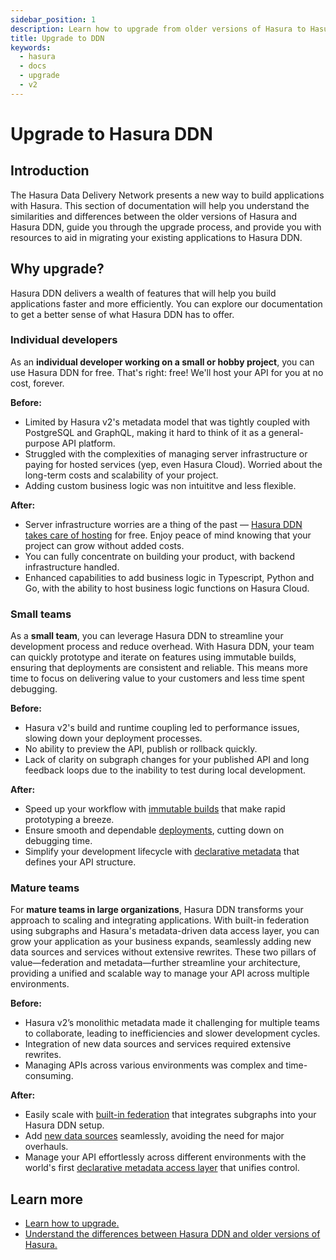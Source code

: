 ```yaml
---
sidebar_position: 1
description: Learn how to upgrade from older versions of Hasura to Hasura DDN.
title: Upgrade to DDN
keywords:
  - hasura
  - docs
  - upgrade
  - v2
---
```



# Upgrade to Hasura DDN

## Introduction

The Hasura Data Delivery Network presents a new way to build applications with Hasura. This section of documentation
will help you understand the similarities and differences between the older versions of Hasura and Hasura DDN, guide you
through the upgrade process, and provide you with resources to aid in migrating your existing applications to Hasura
DDN.

## Why upgrade?

Hasura DDN delivers a wealth of features that will help you build applications faster and more efficiently. You can
explore our documentation to get a better sense of what Hasura DDN has to offer.

### Individual developers

As an **individual developer working on a small or hobby project**, you can use Hasura DDN for free. That's right: free!
We'll host your API for you at no cost, forever.

**Before:**

- Limited by Hasura v2's metadata model that was tightly coupled with PostgreSQL and GraphQL, making it hard to think of
  it as a general-purpose API platform.
- Struggled with the complexities of managing server infrastructure or paying for hosted services (yep, even Hasura
  Cloud). Worried about the long-term costs and scalability of your project.
- Adding custom business logic was non intuititve and less flexible.

**After:**

- Server infrastructure worries are a thing of the past — [Hasura DDN takes care of hosting](https://hasura.io/pricing)
  for free. Enjoy peace of mind knowing that your project can grow without added costs.
- You can fully concentrate on building your product, with backend infrastructure handled.
- Enhanced capabilities to add business logic in Typescript, Python and Go, with the ability to host business logic
  functions on Hasura Cloud.

### Small teams

As a **small team**, you can leverage Hasura DDN to streamline your development process and reduce overhead. With Hasura
DDN, your team can quickly prototype and iterate on features using immutable builds, ensuring that deployments are
consistent and reliable. This means more time to focus on delivering value to your customers and less time spent
debugging.

**Before:**

- Hasura v2's build and runtime coupling led to performance issues, slowing down your deployment processes.
- No ability to preview the API, publish or rollback quickly.
- Lack of clarity on subgraph changes for your published API and long feedback loops due to the inability to test during
  local development.

**After:**

- Speed up your workflow with [immutable builds](/project-configuration/overview.mdx) that make rapid prototyping a
  breeze.
- Ensure smooth and dependable [deployments](/deployment/hasura-ddn/deploying-your-project/tutorial/index.mdx), cutting
  down on debugging time.
- Simplify your development lifecycle with [declarative metadata](/supergraph-modeling/overview.mdx) that defines your
  API structure.

### Mature teams

For **mature teams in large organizations**, Hasura DDN transforms your approach to scaling and integrating
applications. With built-in federation using subgraphs and Hasura's metadata-driven data access layer, you can grow your
application as your business expands, seamlessly adding new data sources and services without extensive rewrites. These
two pillars of value—federation and metadata—further streamline your architecture, providing a unified and scalable way
to manage your API across multiple environments.

**Before:**

- Hasura v2’s monolithic metadata made it challenging for multiple teams to collaborate, leading to inefficiencies and
  slower development cycles.
- Integration of new data sources and services required extensive rewrites.
- Managing APIs across various environments was complex and time-consuming.

**After:**

- Easily scale with [built-in federation](/collaboration/federation.mdx) that integrates subgraphs into your Hasura DDN
  setup.
- Add [new data sources](/data-sources/overview.mdx) seamlessly, avoiding the need for major overhauls.
- Manage your API effortlessly across different environments with the world's first
  [declarative metadata access layer](/supergraph-modeling/overview.mdx) that unifies control.

## Learn more

- [Learn how to upgrade.](/upgrade/guide.mdx)
- [Understand the differences between Hasura DDN and older versions of Hasura.](/upgrade/feature-availability/index.mdx)
